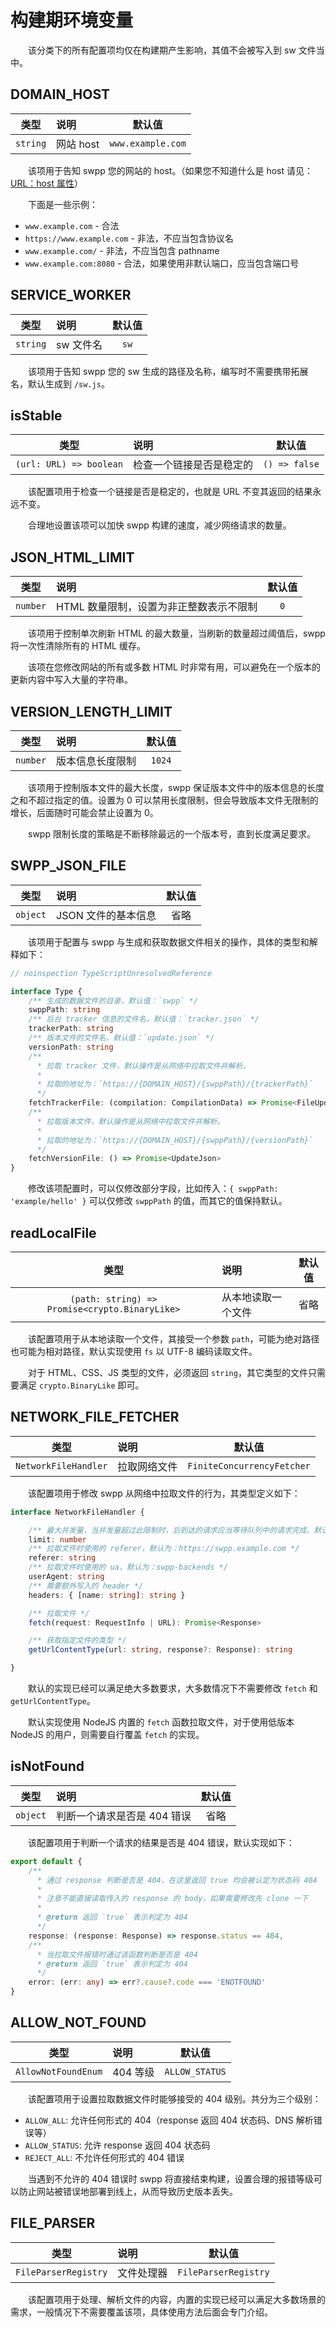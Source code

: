 
# 构建期环境变量

&emsp;&emsp;该分类下的所有配置项均仅在构建期产生影响，其值不会被写入到 sw 文件当中。

## DOMAIN_HOST

|    类型    | 说明      |        默认值        |
|:--------:|:--------|:-----------------:|
| `string` | 网站 host | `www.example.com` |

&emsp;&emsp;该项用于告知 swpp 您的网站的 host。（如果您不知道什么是 host 请见：[URL：host 属性](https://developer.mozilla.org/zh-CN/docs/Web/API/URL/host)）

&emsp;&emsp;下面是一些示例：

+ `www.example.com` - 合法
+ `https://www.example.com` - 非法，不应当包含协议名
+ `www.example.com/` - 非法，不应当包含 pathname
+ `www.example.com:8080` - 合法，如果使用非默认端口，应当包含端口号

## SERVICE_WORKER

|    类型    | 说明     | 默认值  |
|:--------:|:-------|:----:|
| `string` | sw 文件名 | `sw` |

&emsp;&emsp;该项用于告知 swpp 您的 sw 生成的路径及名称，编写时不需要携带拓展名，默认生成到 `/sw.js`。

## isStable

|           类型            | 说明           |      默认值      |
|:-----------------------:|:-------------|:-------------:|
| `(url: URL) => boolean` | 检查一个链接是否是稳定的 | `() => false` |

&emsp;&emsp;该配置项用于检查一个链接是否是稳定的，也就是 URL 不变其返回的结果永远不变。

&emsp;&emsp;合理地设置该项可以加快 swpp 构建的速度，减少网络请求的数量。

## JSON_HTML_LIMIT

|    类型    | 说明                     | 默认值 |
|:--------:|:-----------------------|:---:|
| `number` | HTML 数量限制，设置为非正整数表示不限制 | `0` |

&emsp;&emsp;该项用于控制单次刷新 HTML 的最大数量，当刷新的数量超过阈值后，swpp 将一次性清除所有的 HTML 缓存。

&emsp;&emsp;该项在您修改网站的所有或多数 HTML 时非常有用，可以避免在一个版本的更新内容中写入大量的字符串。

## VERSION_LENGTH_LIMIT

|    类型    | 说明       |  默认值   |
|:--------:|:---------|:------:|
| `number` | 版本信息长度限制 | `1024` |

&emsp;&emsp;该项用于控制版本文件的最大长度，swpp 保证版本文件中的版本信息的长度之和不超过指定的值。设置为 0 可以禁用长度限制，但会导致版本文件无限制的增长，后面随时可能会禁止设置为 0。

&emsp;&emsp;swpp 限制长度的策略是不断移除最远的一个版本号，直到长度满足要求。

## SWPP_JSON_FILE

|    类型    | 说明           | 默认值 |
|:--------:|:-------------|:---:|
| `object` | JSON 文件的基本信息 | 省略  |

&emsp;&emsp;该项用于配置与 swpp 与生成和获取数据文件相关的操作，具体的类型和解释如下：

```typescript
// noinspection TypeScriptUnresolvedReference

interface Type {
    /** 生成的数据文件的目录，默认值：`swpp` */
    swppPath: string
    /** 后台 tracker 信息的文件名，默认值：`tracker.json` */
    trackerPath: string
    /** 版本文件的文件名，默认值：`update.json` */
    versionPath: string
    /**
      * 拉取 tracker 文件，默认操作是从网络中拉取文件并解析。
      *
      * 拉取的地址为：`https://{DOMAIN_HOST}/{swppPath}/{trackerPath}`
      */
    fetchTrackerFile: (compilation: CompilationData) => Promise<FileUpdateTracker>
    /**
      * 拉取版本文件，默认操作是从网络中拉取文件并解析。
      *
      * 拉取的地址为：`https://{DOMAIN_HOST}/{swppPath}/{versionPath}`
      */
    fetchVersionFile: () => Promise<UpdateJson>
}
```

&emsp;&emsp;修改该项配置时，可以仅修改部分字段，比如传入：`{ swppPath: 'example/hello' }` 可以仅修改 `swppPath` 的值，而其它的值保持默认。

## readLocalFile

|                       类型                       | 说明        | 默认值 |
|:----------------------------------------------:|:----------|:---:|
| `(path: string) => Promise<crypto.BinaryLike>` | 从本地读取一个文件 | 省略  |

&emsp;&emsp;该配置项用于从本地读取一个文件，其接受一个参数 `path`，可能为绝对路径也可能为相对路径，默认实现使用 `fs` 以 UTF-8 编码读取文件。

&emsp;&emsp;对于 HTML、CSS、JS 类型的文件，必须返回 `string`，其它类型的文件只需要满足 `crypto.BinaryLike` 即可。

## NETWORK_FILE_FETCHER

|          类型          | 说明     |            默认值             |
|:--------------------:|:-------|:--------------------------:|
| `NetworkFileHandler` | 拉取网络文件 | `FiniteConcurrencyFetcher` |

&emsp;&emsp;该配置项用于修改 swpp 从网络中拉取文件的行为，其类型定义如下：

```typescript
interface NetworkFileHandler {

    /** 最大并发量，当并发量超过此限制时，后到达的请求应当等待队列中的请求完成。默认为：100 */
    limit: number
    /** 拉取文件时使用的 referer，默认为：https://swpp.example.com */
    referer: string
    /** 拉取文件时使用的 ua，默认为：swpp-backends */
    userAgent: string
    /** 需要额外写入的 header */
    headers: { [name: string]: string }

    /** 拉取文件 */
    fetch(request: RequestInfo | URL): Promise<Response>

    /** 获取指定文件的类型 */
    getUrlContentType(url: string, response?: Response): string

}
```

&emsp;&emsp;默认的实现已经可以满足绝大多数要求，大多数情况下不需要修改 `fetch` 和 `getUrlContentType`。

&emsp;&emsp;默认实现使用 NodeJS 内置的 `fetch` 函数拉取文件，对于使用低版本 NodeJS 的用户，则需要自行覆盖 `fetch` 的实现。

## isNotFound

|    类型    | 说明               | 默认值 |
|:--------:|:-----------------|:---:|
| `object` | 判断一个请求是否是 404 错误 | 省略  |

&emsp;&emsp;该配置项用于判断一个请求的结果是否是 404 错误，默认实现如下：

```typescript
export default {
    /**
      * 通过 response 判断是否是 404，在这里返回 true 均会被认定为状态码 404
      *
      * 注意不能直接读取传入的 response 的 body，如果需要修改先 clone 一下
      *
      * @return 返回 `true` 表示判定为 404
      */
    response: (response: Response) => response.status == 404,
    /**
      * 当拉取文件报错时通过该函数判断是否是 404
      * @return 返回 `true` 表示判定为 404
      */
    error: (err: any) => err?.cause?.code === 'ENOTFOUND'
}
```

## ALLOW_NOT_FOUND

|         类型          | 说明     |      默认值       |
|:-------------------:|:-------|:--------------:|
| `AllowNotFoundEnum` | 404 等级 | `ALLOW_STATUS` |

&emsp;&emsp;该配置项用于设置拉取数据文件时能够接受的 404 级别。共分为三个级别：

+ `ALLOW_ALL`: 允许任何形式的 404（response 返回 404 状态码、DNS 解析错误等）
+ `ALLOW_STATUS`: 允许 response 返回 404 状态码
+ `REJECT_ALL`: 不允许任何形式的 404 错误

&emsp;&emsp;当遇到不允许的 404 错误时 swpp 将直接结束构建，设置合理的报错等级可以防止网站被错误地部署到线上，从而导致历史版本丢失。

## FILE_PARSER

|          类型          | 说明    |         默认值          |
|:--------------------:|:------|:--------------------:|
| `FileParserRegistry` | 文件处理器 | `FileParserRegistry` |

&emsp;&emsp;该配置项用于处理、解析文件的内容，内置的实现已经可以满足大多数场景的需求，一般情况下不需要覆盖该项，具体使用方法后面会专门介绍。